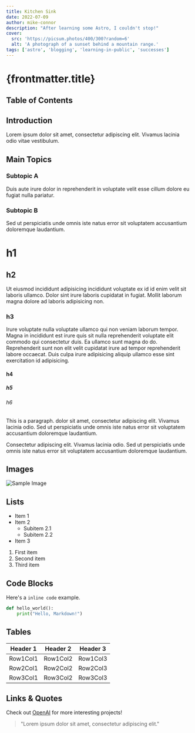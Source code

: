 ```yaml
---
title: Kitchen Sink
date: 2022-07-09
author: mike-connor
description: "After learning some Astro, I couldn't stop!"
cover:
  src: 'https://picsum.photos/400/300?random=6'
  alt: 'A photograph of a sunset behind a mountain range.'
tags: ['astro', 'blogging', 'learning-in-public', 'successes']
---
```


# {frontmatter.title}

## Table of Contents

<!-- 1. [Introduction](#introduction)
2. [Main Topics](#main-topics)
   - [Subtopic A](#subtopic-a)
   - [Subtopic B](#subtopic-b)
3. [Images](#images)
4. [Lists](#lists)
5. [Code Blocks](#code-blocks)
6. [Tables](#tables)
7. [Links & Quotes](#links--quotes)
8. [Conclusion](#conclusion) -->

## Introduction

Lorem ipsum dolor sit amet, consectetur adipiscing elit. Vivamus lacinia odio
vitae vestibulum.

## Main Topics

### Subtopic A

Duis aute irure dolor in reprehenderit in voluptate velit esse cillum dolore eu
fugiat nulla pariatur.

### Subtopic B

Sed ut perspiciatis unde omnis iste natus error sit voluptatem accusantium
doloremque laudantium.

# h1

## h2

Ut eiusmod incididunt adipisicing incididunt voluptate ex id id enim velit sit laboris ullamco. Dolor sint irure laboris cupidatat in fugiat. Mollit laborum magna dolore ad laboris adipisicing non.

### h3

Irure voluptate nulla voluptate ullamco qui non veniam laborum tempor. Magna in incididunt est irure quis sit nulla reprehenderit voluptate elit commodo qui consectetur duis. Ea ullamco sunt magna do do. Reprehenderit sunt non elit velit cupidatat irure ad tempor reprehenderit labore occaecat. Duis culpa irure adipisicing aliquip ullamco esse sint exercitation id adipisicing.

#### h4

##### h5

###### h6

This is a paragraph. dolor sit amet, consectetur adipiscing elit. Vivamus
lacinia odio. Sed ut perspiciatis unde omnis iste natus error sit voluptatem
accusantium doloremque laudantium.

Consectetur adipiscing elit. Vivamus lacinia odio. Sed ut perspiciatis unde
omnis iste natus error sit voluptatem accusantium doloremque laudantium.

## Images

![Sample Image](https://picsum.photos/400/300?random=2)

## Lists

- Item 1
- Item 2
  - Subitem 2.1
  - Subitem 2.2
- Item 3

1. First item
2. Second item
3. Third item

## Code Blocks

Here's a `inline code` example.

```python
def hello_world():
    print("Hello, Markdown!")
```

## Tables

| Header 1 | Header 2 | Header 3 |
| -------- | -------- | -------- |
| Row1Col1 | Row1Col2 | Row1Col3 |
| Row2Col1 | Row2Col2 | Row2Col3 |
| Row3Col1 | Row3Col2 | Row3Col3 |

## Links & Quotes

Check out [OpenAI](https://www.openai.com/) for more interesting projects!

> "Lorem ipsum dolor sit amet, consectetur adipiscing elit."
